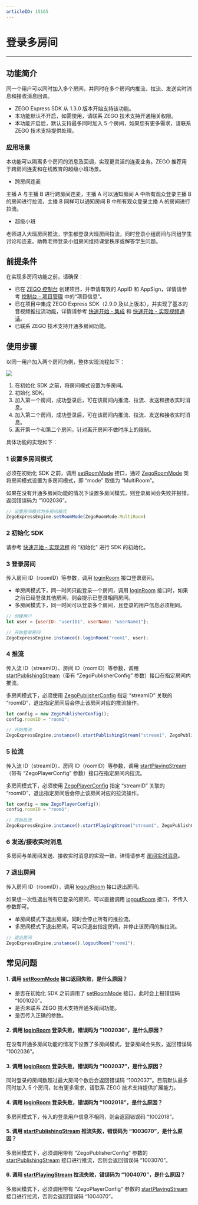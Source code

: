 ```yaml
---
articleID: 15165
---
```

# 登录多房间

---

## 功能简介

同一个用户可以同时加入多个房间，并同时在多个房间内推流、拉流、发送实时消息和接收消息回调。


<div class="mk-hint">

- ZEGO Express SDK 从 1.3.0 版本开始支持该功能。
- 本功能默认不开启，如需使用，请联系 ZEGO 技术支持开通相关权限。
- 本功能开启后，默认支持最多同时加入 5 个房间，如果您有更多需求，请联系 ZEGO 技术支持提供处理。
</div>


### 应用场景

本功能可以隔离多个房间的消息及回调，实现更灵活的连麦业务。ZEGO 推荐用于跨房间连麦和在线教育的超级小班场景。

- 跨房间连麦

主播 A 与主播 B 进行跨房间连麦，主播 A 可以通知房间 A 中所有观众登录主播 B 的房间进行拉流，主播 B 同样可以通知房间 B 中所有观众登录主播 A 的房间进行拉流。


- 超级小班

老师进入大班房间推流，学生都登录大班房间拉流，同时登录小组房间与同组学生讨论和连麦。助教老师登录小组房间维持课堂秩序或解答学生问题。


## 前提条件

在实现多房间功能之前，请确保：

- 已在 [ZEGO 控制台](https://console.zego.im) 创建项目，并申请有效的 AppID 和 AppSign，详情请参考 [控制台 - 项目管理](https://doc-zh.zego.im/article/12107) 中的“项目信息”。
- 已在项目中集成 ZEGO Express SDK（2.9.0 及以上版本），并实现了基本的音视频推拉流功能，详情请参考 [快速开始 - 集成](!ExpressVideoSDK-Integration/SDK_Integration) 和 [快速开始 - 实现视频通话](!ExpressVideoSDK-Integration/Solution_Implementation)。
- 已联系 ZEGO 技术支持开通多房间功能。


## 使用步骤

以同一用户加入两个房间为例，整体实现流程如下：

<img src="/Pics/Common/MultiRoom/MultiRoom_new.png">

1. 在初始化 SDK 之前，将房间模式设置为多房间。
2. 初始化 SDK。
3. 加入第一个房间，成功登录后，可在该房间内推流、拉流、发送和接收实时消息。
4. 加入第二个房间，成功登录后，可在该房间内推流、拉流、发送和接收实时消息。
5. 离开第一个和第二个房间，针对离开房间不做时序上的限制。

具体功能的实现如下：



### 1 设置多房间模式

必须在初始化 SDK 之前，调用 [setRoomMode](/unique-api/express-video-sdkhttps://doc-zh.zego.im/article/javascript_react-native/classes/_zegoexpressengine_.zegoexpressengine.html#setroommode) 接口，通过 [ZegoRoomMode](/unique-api/express-video-sdkhttps://doc-zh.zego.im/article/javascript_react-native/enums/_zegoexpressdefines_.zegoroommode.html) 类将房间模式设置为多房间模式，即 “mode” 取值为 “MultiRoom”。

<div class="mk-hint">


如果在没有开通多房间功能的情况下设置多房间模式，则登录房间会失败并报错，返回错误码为 “1002036”。
</div>


```javascript
// 设置房间模式为多房间模式
ZegoExpressEngine.setRoomMode(ZegoRoomMode.MultiRoom)
```

### 2 初始化 SDK

请参考 [快速开始 - 实现流程](!Integration/Solution_Implementation#CreateEngine) 的 “初始化”  进行 SDK 的初始化。

### 3 登录房间

传入房间 ID（roomID）等参数，调用 [loginRoom](/unique-api/express-video-sdkhttps://doc-zh.zego.im/article/javascript_react-native/classes/_zegoexpressengine_.zegoexpressengine.html#loginroom) 接口登录房间。

- 单房间模式下，同一时间只能登录一个房间，调用 [loginRoom](/unique-api/express-video-sdkhttps://doc-zh.zego.im/article/javascript_react-native/classes/_zegoexpressengine_.zegoexpressengine.html#loginroom) 接口时，如果之前已经登录其他房间，则会提示已登录相同房间。
- 多房间模式下，同一时间可以登录多个房间，且登录的用户信息必须相同。

```javascript
// 创建用户 
let user = {userID: "userID1", userName: "userName1"};

// 开始登录房间 
ZegoExpressEngine.instance().loginRoom("room1", user); 
```


### 4 推流

传入流 ID（streamID）、房间 ID（roomID）等参数，调用 [startPublishingStream](/unique-api/express-video-sdkhttps://doc-zh.zego.im/article/javascript_react-native/classes/_zegoexpressengine_.zegoexpressengine.html#startpublishingstream)（带有 “ZegoPublisherConfig” 参数）接口在指定房间内推流。

<div class="mk-warning">

多房间模式下，必须使用 [ZegoPublisherConfig](/unique-api/express-video-sdkhttps://doc-zh.zego.im/article/javascript_react-native/classes/_zegoexpressdefines_.zegopublisherconfig.html) 指定 “streamID” 关联的 “roomID”，退出指定房间后会停止该房间对应的推流操作。
</div>

```javascript
let config = new ZegoPublisherConfig();
config.roomID = "room1";

// 开始推流 
ZegoExpressEngine.instance().startPublishingStream("stream1", ZegoPublishChannel.Main, config);
```

### 5 拉流

传入流 ID（streamID）、房间 ID（roomID）等参数，调用 [startPlayingStream](/unique-api/express-video-sdkhttps://doc-zh.zego.im/article/javascript_react-native/classes/_zegoexpressengine_.zegoexpressengine.html#startplayingstream)（带有 “ZegoPlayerConfig” 参数）接口在指定房间内拉流。

<div class="mk-warning">

多房间模式下，必须使用 [ZegoPlayerConfig](/unique-api/express-video-sdkhttps://doc-zh.zego.im/article/javascript_react-native/classes/_zegoexpressdefines_.zegoplayerconfig.html) 指定 “streamID” 关联的 “roomID”，退出指定房间后会停止该房间对应的拉流操作。
</div>


```javascript
let config = new ZegoPlayerConfig();
config.roomID = "room1";

// 开始拉流
ZegoExpressEngine.instance().startPlayingStream("stream1", ZegoPublishChannel.Main, config);
```


### 6 发送/接收实时消息

多房间与单房间发送、接收实时消息的实现一致，详情请参考 [房间实时消息](!AdvancedModule/IM)。

### 7 退出房间

传入房间 ID（roomID），调用 [logoutRoom](/unique-api/express-video-sdkhttps://doc-zh.zego.im/article/javascript_react-native/classes/_zegoexpressengine_.zegoexpressengine.html#logoutroom) 接口退出房间。

<div class="mk-hint">

如果想一次性退出所有已登录的房间，可以直接调用 [logoutRoom](/unique-api/express-video-sdkhttps://doc-zh.zego.im/article/javascript_react-native/classes/_zegoexpressengine_.zegoexpressengine.html#logoutroom) 接口，不传入参数即可。
</div>

- 单房间模式下退出房间，同时会停止所有的推拉流。
- 多房间模式下退出房间，可以只退出指定房间，并停止该房间的推拉流。


```javascript
// 退出房间 
ZegoExpressEngine.instance().logoutRoom("room1");
```


## 常见问题

#### 1. 调用 [setRoomMode](/unique-api/express-video-sdkhttps://doc-zh.zego.im/article/javascript_react-native/classes/_zegoexpressengine_.zegoexpressengine.html#setroommode) 接口返回失败，是什么原因？

- 是否在初始化 SDK 之前调用了 [setRoomMode](/unique-api/express-video-sdkhttps://doc-zh.zego.im/article/javascript_react-native/classes/_zegoexpressengine_.zegoexpressengine.html#setroommode) 接口，此时会上报错误码 “1001020”。
- 是否未联系 ZEGO 技术支持开通多房间功能。
- 是否传入正确的参数。

#### 2. 调用 [loginRoom](/unique-api/express-video-sdkhttps://doc-zh.zego.im/article/javascript_react-native/classes/_zegoexpressengine_.zegoexpressengine.html#loginroom) 登录失败，错误码为 “1002036”，是什么原因？

在没有开通多房间功能的情况下设置了多房间模式，登录房间会失败，返回错误码 “1002036”。

#### 3. 调用 [loginRoom](/unique-api/express-video-sdkhttps://doc-zh.zego.im/article/javascript_react-native/classes/_zegoexpressengine_.zegoexpressengine.html#loginroom) 登录失败，错误码为 “1002037”，是什么原因？

同时登录的房间数超过最大房间个数后会返回错误码 “1002037”。目前默认最多同时加入 5 个房间，如有更多需求，请联系 ZEGO 技术支持提供扩展能力。

#### 4. 调用 [loginRoom](/unique-api/express-video-sdkhttps://doc-zh.zego.im/article/javascript_react-native/classes/_zegoexpressengine_.zegoexpressengine.html#loginroom) 登录失败，错误码为 “1002018”，是什么原因？

多房间模式下，传入的登录用户信息不相同，则会返回错误码 “1002018”。

#### 5. 调用 [startPublishingStream](/unique-api/express-video-sdkhttps://doc-zh.zego.im/article/javascript_react-native/classes/_zegoexpressengine_.zegoexpressengine.html#startpublishingstream) 推流失败，错误码为 “1003070”，是什么原因？

多房间模式下，必须调用带有 “ZegoPublisherConfig” 参数的 [startPublishingStream](/unique-api/express-video-sdkhttps://doc-zh.zego.im/article/javascript_react-native/classes/_zegoexpressengine_.zegoexpressengine.html#startpublishingstream) 接口进行推流，否则会返回错误码 “1003070”。

#### 6. 调用 [startPlayingStream](/unique-api/express-video-sdkhttps://doc-zh.zego.im/article/javascript_react-native/classes/_zegoexpressengine_.zegoexpressengine.html#startplayingstream) 拉流失败，错误码为 “1004070”，是什么原因？

多房间模式下，必须调用带有 “ZegoPlayerConfig” 参数的 [startPlayingStream](/unique-api/express-video-sdkhttps://doc-zh.zego.im/article/javascript_react-native/classes/_zegoexpressengine_.zegoexpressengine.html#startplayingstream) 接口进行拉流，否则会返回错误码 “1004070”。
